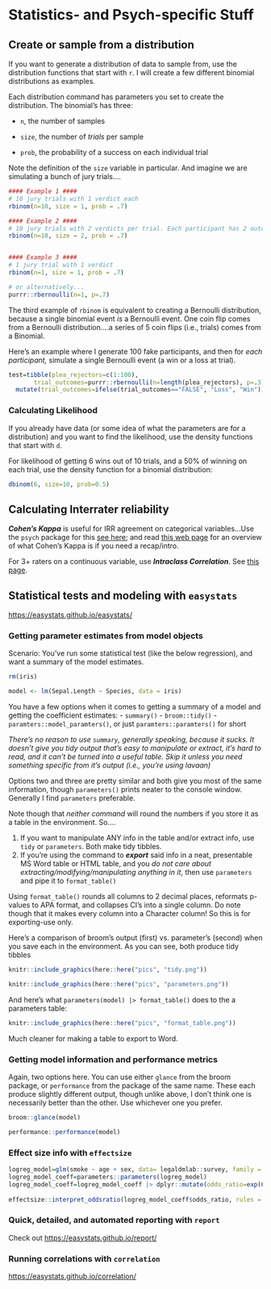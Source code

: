 # Statistics- and Psych-specific Stuff

## Create or sample from a distribution

If you want to generate a distribution of data to sample from, use the distribution functions that start with `r`. I will create a few different binomial distributions as examples.

Each distribution command has parameters you set to create the distribution. The binomial's has three:

-   `n`, the number of samples

-   `size`, the number of *trials* per sample

-   `prob`, the probability of a success on each individual trial

Note the definition of the `size` variable in particular. And imagine we are simulating a bunch of jury trials....

```r

#### Example 1 ####
# 10 jury trials with 1 verdict each
rbinom(n=10, size = 1, prob = .7)

#### Example 2 ####
# 10 jury trials with 2 verdicts per trial. Each participant has 2 outcomes. 
rbinom(n=10, size = 2, prob = .7)


#### Example 3 ####
# 1 jury trial with 1 verdict 
rbinom(n=1, size = 1, prob = .7)

# or alternatively...
purrr::rbernoulli(n=1, p=.7)
```

The third example of `rbinom` is equivalent to creating a Bernoulli distribution, because a single binomial event *is* a Bernoulli event. One coin flip comes from a Bernoulli distribution....a series of 5 coin flips (i.e., trials) comes from a Binomial.

Here's an example where I generate 100 fake participants, and then for *each participant,* simulate a single Bernoulli event (a win or a loss at trial).

```r
test=tibble(plea_rejectors=c(1:100),
       trial_outcomes=purrr::rbernoulli(n=length(plea_rejectors), p=.3)) |> 
  mutate(trial_outcomes=ifelse(trial_outcomes=="FALSE", "Loss", "Win"))
```

### Calculating Likelihood

If you already have data (or some idea of what the parameters are for a distribution) and you want to find the likelihood, use the density functions that start with `d`.

For likelihood of getting 6 wins out of 10 trials, and a 50% of winning on each trial, use the density function for a binomial distribution:

```r
dbinom(6, size=10, prob=0.5)
```

## Calculating Interrater reliability

***Cohen's Kappa*** is useful for IRR agreement on categorical variables...Use the `psych` package for this [see here](https://www.rdocumentation.org/packages/psych/versions/2.1.6/topics/cohen.kappa); and read [this web page](https://www.statisticshowto.com/cohens-kappa-statistic/) for an overview of what Cohen's Kappa is if you need a recap/intro.

For 3+ raters on a continuous variable, use ***Intraclass Correlation***. See [this page](https://www.rdocumentation.org/packages/psych/versions/2.2.3/topics/ICC%5D%20for%20a%20function%20to%20calculate%20this).

## Statistical tests and modeling with `easystats`

<https://easystats.github.io/easystats/>

### Getting parameter estimates from model objects

Scenario: You've run some statistical test (like the below regression), and want a summary of the model estimates.

```r
rm(iris)

model <- lm(Sepal.Length ~ Species, data = iris)
```

You have a few options when it comes to getting a summary of a model and getting the coefficient estimates: - `summary()` - `broom::tidy()` - `paramters::model_paramters()`, or just `paramters::paramters()` for short

*There's no reason to use `summary`, generally speaking, because it sucks. It doesn't give you tidy output that's easy to manipulate or extract, it's hard to read, and it can't be turned into a useful table. Skip it unless you need something specific from it's output (i.e., you're using lavaan)*

Options two and three are pretty similar and both give you most of the same information, though `parameters()` prints neater to the console window. Generally I find `parameters` preferable.

Note though that *neither command* will round the numbers if you store it as a table in the environment. So....

1.  If you want to manipulate ANY info in the table and/or extract info, use `tidy` or `parameters`. Both make tidy tibbles.
2.  If you're using the command to ***export*** said info in a neat, presentable MS Word table or HTML table, and you *do not care about extracting/modifying/manipulating anything in it*, then use `parameters` and pipe it to `format_table()`

Using `format_table()` rounds all columns to 2 decimal places, reformats p-values to APA format, and collapses CI's into a single column. Do note though that it makes every column into a Character column! So this is for exporting-use only.

Here's a comparison of broom's output (first) vs. parameter's (second) when you save each in the environment. As you can see, both produce tidy tibbles

```r
knitr::include_graphics(here::here("pics", "tidy.png"))
```

```r
knitr::include_graphics(here::here("pics", "parameters.png"))
```

And here's what `parameters(model) |> format_table()` does to the a parameters table:

```r
knitr::include_graphics(here::here("pics", "format_table.png"))
```

Much cleaner for making a table to export to Word.

### Getting model information and performance metrics

Again, two options here. You can use either `glance` from the broom package, or `performance` from the package of the same name. These each produce slightly different output, though unlike above, I don't think one is necessarily better than the other. Use whichever one you prefer.

```r
broom::glance(model)
```

```r
performance::performance(model)
```

### Effect size info with `effectsize`

```r
logreg_model=glm(smoke ~ age + sex, data= legaldmlab::survey, family = "binomial")
logreg_model_coeff=parameters::parameters(logreg_model)
logreg_model_coeff=logreg_model_coeff |> dplyr::mutate(odds_ratio=exp(Coefficient))
  
effectsize::interpret_oddsratio(logreg_model_coeff$odds_ratio, rules = "chen2010")
```

### Quick, detailed, and automated reporting with `report`

Check out <https://easystats.github.io/report/>

### Running correlations with `correlation`

<https://easystats.github.io/correlation/>
